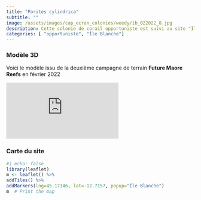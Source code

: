 ```yaml
---
title: "Porites cylindrica"
subtitle: ""
image: /assets/images/cap_ecran_colonies/weedy/ib_022022_8.jpg
description: Cette colonie de corail opportuniste est suivi au site "Île Blanche"
categories: [ "opportuniste", "Île Blanche"]
---
```

### Modèle 3D

Voici le modèle issu de la deuxième campagne de terrain __Future Maore Reefs__ en février 2022

<div class="resp-container"> <iframe class="resp-content" title="Porites cylindrica" frameborder="0" allowfullscreen mozallowfullscreen="true" webkitallowfullscreen="true" allow="autoplay; fullscreen; xr-spatial-tracking" xr-spatial-tracking execution-while-out-of-viewport execution-while-not-rendered web-share src="https://api.sketchfab.com/models/4c891e9db39c48728be22c8d23710b80/embed?autostart=1&annotations_visible=0&preload=1&ui_infos=0&ui_inspector=0&ui_watermark_link=0&ui_watermark=0&ui_settings=0"> </iframe> </div>
### Carte du site
```r
#| echo: false
library(leaflet)
m <- leaflet() %>%
addTiles() %>% 
addMarkers(lng=45.17146, lat=-12.7157, popup="Île Blanche")
m  # Print the map
```

